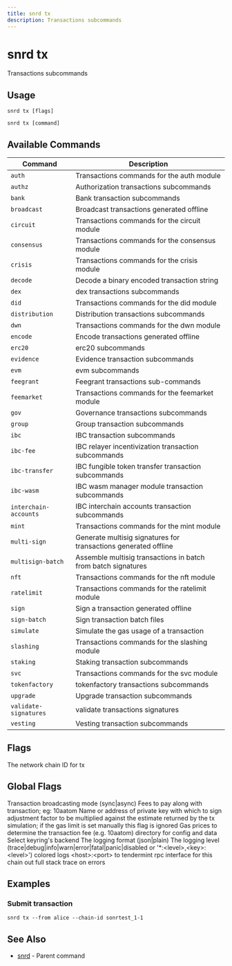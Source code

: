 ```yaml
---
title: snrd tx
description: Transactions subcommands
---
```


# snrd tx

Transactions subcommands

## Usage

```shell
snrd tx [flags]
```

```shell
snrd tx [command]
```

## Available Commands

| Command | Description |
|---------|-------------|
| `auth` | Transactions commands for the auth module |
| `authz` | Authorization transactions subcommands |
| `bank` | Bank transaction subcommands |
| `broadcast` | Broadcast transactions generated offline |
| `circuit` | Transactions commands for the circuit module |
| `consensus` | Transactions commands for the consensus module |
| `crisis` | Transactions commands for the crisis module |
| `decode` | Decode a binary encoded transaction string |
| `dex` | dex transactions subcommands |
| `did` | Transactions commands for the did module |
| `distribution` | Distribution transactions subcommands |
| `dwn` | Transactions commands for the dwn module |
| `encode` | Encode transactions generated offline |
| `erc20` | erc20 subcommands |
| `evidence` | Evidence transaction subcommands |
| `evm` | evm subcommands |
| `feegrant` | Feegrant transactions sub-commands |
| `feemarket` | Transactions commands for the feemarket module |
| `gov` | Governance transactions subcommands |
| `group` | Group transaction subcommands |
| `ibc` | IBC transaction subcommands |
| `ibc-fee` | IBC relayer incentivization transaction subcommands |
| `ibc-transfer` | IBC fungible token transfer transaction subcommands |
| `ibc-wasm` | IBC wasm manager module transaction subcommands |
| `interchain-accounts` | IBC interchain accounts transaction subcommands |
| `mint` | Transactions commands for the mint module |
| `multi-sign` | Generate multisig signatures for transactions generated offline |
| `multisign-batch` | Assemble multisig transactions in batch from batch signatures |
| `nft` | Transactions commands for the nft module |
| `ratelimit` | Transactions commands for the ratelimit module |
| `sign` | Sign a transaction generated offline |
| `sign-batch` | Sign transaction batch files |
| `simulate` | Simulate the gas usage of a transaction |
| `slashing` | Transactions commands for the slashing module |
| `staking` | Staking transaction subcommands |
| `svc` | Transactions commands for the svc module |
| `tokenfactory` | tokenfactory transactions subcommands |
| `upgrade` | Upgrade transaction subcommands |
| `validate-signatures` | validate transactions signatures |
| `vesting` | Vesting transaction subcommands |

## Flags

<ParamField path="chain-id" type="string">
  The network chain ID
</ParamField>

<ParamField path="help" type="string">
  for tx
</ParamField>

## Global Flags

<ParamField path="broadcast-mode" type="string" default="sync">
  Transaction broadcasting mode (sync|async)
</ParamField>

<ParamField path="fees" type="string">
  Fees to pay along with transaction; eg: 10aatom
</ParamField>

<ParamField path="from" type="string">
  Name or address of private key with which to sign
</ParamField>

<ParamField path="gas-adjustment" type="float" default="1">
  adjustment factor to be multiplied against the estimate returned by the tx simulation; if the gas limit is set manually this flag is ignored
</ParamField>

<ParamField path="gas-prices" type="string">
  Gas prices to determine the transaction fee (e.g. 10aatom)
</ParamField>

<ParamField path="home" type="string" default="/Users/prad/.sonr">
  directory for config and data
</ParamField>

<ParamField path="keyring-backend" type="string" default="os">
  Select keyring's backend
</ParamField>

<ParamField path="log_format" type="string" default="plain">
  The logging format (json|plain)
</ParamField>

<ParamField path="log_level" type="string" default="info">
  The logging level (trace|debug|info|warn|error|fatal|panic|disabled or '*:&lt;level&gt;,&lt;key&gt;:&lt;level&gt;')
</ParamField>

<ParamField path="log_no_color" type="string">
  colored logs
</ParamField>

<ParamField path="node" type="string" default="tcp://localhost:26657">
  &lt;host&gt;:&lt;port&gt; to tendermint rpc interface for this chain
</ParamField>

<ParamField path="trace" type="string">
  out full stack trace on errors
</ParamField>

## Examples

### Submit transaction

```shell
snrd tx --from alice --chain-id sonrtest_1-1
```

## See Also

- [snrd](./snrd.mdx) - Parent command
